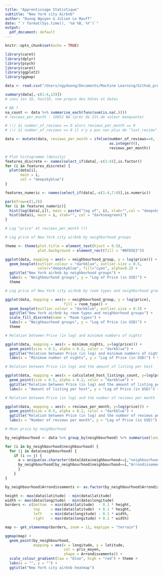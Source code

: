 ```yaml
---
title: "Apprentissage Statistique"
subtitle: "New York city Airbnb"
author: "Duong Nguyen & Julien Le Mauff"
date: "`r format(Sys.time(), '%d %B, %Y')`"
output:
  pdf_document: default
---
```


```r
knitr::opts_chunk$set(echo = TRUE)
```

```r
library(caret)
library(dplyr)
library(psych)
library(caret)
library(ggplot2)
library(ggmap)
```

```r
data <- read.csv("/Users/ngyduong/Documents/Machine Learning/Github_projects/NewYork_Airbnb/NYC_Airbnb/Data/data.csv", sep = ",")
```

<!-- DATA EXPLORATION --> 

```r
summary(data[,-c(1:4,13)]) 
# sans les ID, hostID, nom propre des hôtes et dates

# NA ?
na_count <- data %>% summarise_each(funs(sum(is.na(.))))
# reviews_per_month : 10052 NA (près de 21% de valeur manquante)

# \!/ Si number_of_reviews == 0 alors reviews_per_month == 0
# \!/ Si number_of_reviews == 0 il n'y a pas non plus de "last_review"

data <- mutate(data, reviews_per_month = ifelse(number_of_reviews==0, 
                                                as.integer(0),
                                                reviews_per_month))
```

```r
# Plot histogramme (density)
features_discrete <- names(select_if(data[,-c(1:4)],is.factor))
for (i in features_discrete) { 
  plot(data[i],
       main = i,
       col = "deepskyblue")
}
```

```r
features_numeric <- names(select_if(data[,-c(1:4,7:8)],is.numeric))

par(mfrow=c(1,2))
for (i in features_numeric){
  hist(log(data[,i]), main = paste("log of", i), xlab="",col = "deepskyblue")
  hist(data$i, main = i, xlab="", col = "darkseagreen1")
}

# Log "price" et reviews_per_month (?)
```

<!-- GRAPHICAL ANALYSIS (INDEX) --> 

```r

# Log price of New York city airbnb by neighborhood groups

theme <- theme(plot.title = element_text(hjust = 0.5), 
               plot.background = element_rect(fill = "#BFD5E3"))

ggplot(data, mapping = aes(x = neighbourhood_group, y = log(price))) +
  geom_boxplot(outlier.colour = "darkblue", outlier.size = 0.5,
               color="deepskyblue", fill="cyan", alpha=0.2) + 
  ggtitle("New York airbnb by neighborhood groups") +
  labs(x = "Neighbourhood groups", y = "Log of Price (in USD)") + 
  theme

# Log price of New York city airbnb by room types and neighborhood groups

ggplot(data, mapping = aes(x = neighbourhood_group, y = log(price), 
                           fill = room_type)) +
  geom_boxplot(outlier.colour = "darkblue", outlier.size = 0.5) + 
  ggtitle("New York airbnb by room types and neighborhood groups") +
  scale_fill_discrete(name = "Room types") +
  labs(x = "Neighbourhood groups", y = "Log of Price (in USD)") +
  theme

# Relation between Price (in log) and minimum numbers of nights

ggplot(data, mapping = aes(x = minimum_nights, y=log(price))) +
  geom_point(size = 0.5, alpha = 0.2, color = "darkblue") +
  ggtitle("Relation between Price (in log) and minimum numbers of nights") +
  labs(x = "Minimum number of nights", y = "Log of Price (in USD)") + theme

# Relation between Price (in log) and the amount of listing per host

ggplot(data, mapping = aes(x = calculated_host_listings_count, y=log(price))) +
  geom_point(size = 0.5, alpha = 0.2, color = "darkblue") +
  ggtitle("Relation between Price (in log) and the amount of listing per host") +
  labs(x = "Amount of listing per host", y = "Log of Price (in USD)") + theme

# Relation between Price (in log) and the number of reviews per month

ggplot(data, mapping = aes(x = reviews_per_month, y=log(price))) +
  geom_point(size = 0.5, alpha = 0.2, color = "darkblue") +
  ggtitle("Relation between Price (in log) and the number of reviews per month") +
  labs(x = "Number of reviews per month", y = "Log of Price (in USD)") + theme

```

<!-- SPATIAL HEATMAP --> 

```r

# Mean price by neighborhood

by_neighbourhood <- data %>% group_by(neighbourhood) %>% summarise(longitude = mean(longitude), latitude = mean(latitude), prix_moyen = mean(price))

for (i in by_neighbourhood$neighbourhood) {
  for (j in data$neighbourhood) {
    if (i == j) {
      a = unique(as.character(data[data$neighbourhood==j,"neighbourhood_group"]))
      by_neighbourhood[by_neighbourhood$neighbourhood==i,"Arrondissements"]<-a
      }
    }
}

by_neighbourhood$Arrondissements <- as.factor(by_neighbourhood$Arrondissements)

height <- max(data$latitude) - min(data$latitude)
width <- max(data$longitude) - min(data$longitude)
borders <- c(bottom  = min(data$latitude)  - 0.1 * height,
             top     = max(data$latitude)  + 0.1 * height,
             left    = min(data$longitude) - 0.1 * width,
             right   = max(data$longitude) + 0.1 * width)

map <- get_stamenmap(borders, zoom = 11, maptype = "terrain")

ggmap(map) +
  geom_point(by_neighbourhood, 
             mapping = aes(x = longitude, y = latitude, 
                           col = prix_moyen,
                           shape = Arrondissements)) +
  scale_colour_gradient(low = "blue", high = "red") + theme +
  labs(x = "", y = "") + 
  ggtitle("New York city airbnb heatmap") 
```

